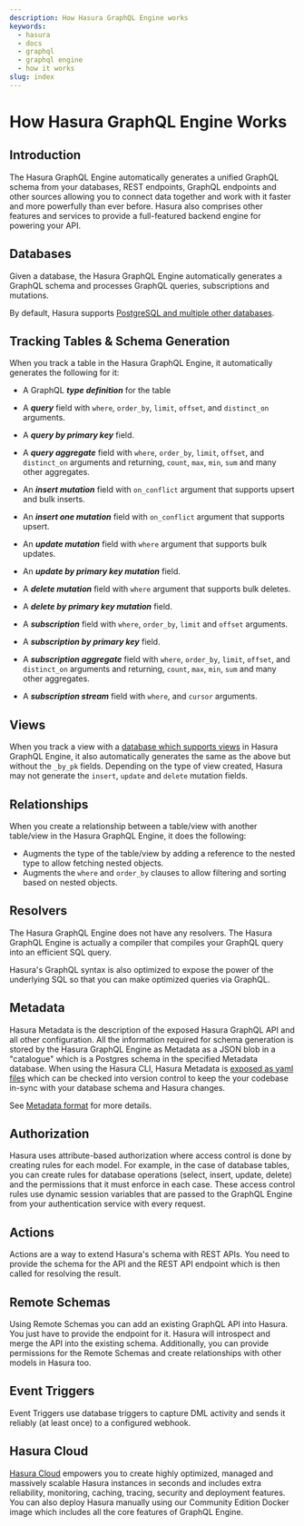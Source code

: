 ```yaml
---
description: How Hasura GraphQL Engine works
keywords:
  - hasura
  - docs
  - graphql
  - graphql engine
  - how it works
slug: index
---
```


# How Hasura GraphQL Engine Works

## Introduction

The Hasura GraphQL Engine automatically generates a unified GraphQL schema from your databases, REST
endpoints, GraphQL endpoints and other sources allowing you to connect data together and work with it faster and more
powerfully than ever before. Hasura also comprises other features and services to provide a full-featured backend
engine for powering your API.

## Databases

Given a database, the Hasura GraphQL Engine automatically generates a GraphQL schema and processes GraphQL queries,
subscriptions and mutations.

By default, Hasura supports [PostgreSQL and multiple other databases](/databases/overview.mdx).

## Tracking Tables & Schema Generation

When you track a table in the Hasura GraphQL Engine, it automatically generates the following for it:

- A GraphQL **_type definition_** for the table

- A **_query_** field with `where`, `order_by`, `limit`, `offset`, and `distinct_on` arguments.
- A **_query by primary key_** field.
- A **_query aggregate_** field with `where`, `order_by`, `limit`, `offset`, and `distinct_on` arguments and
  returning, `count`, `max`, `min`, `sum` and many other aggregates.

- An **_insert mutation_** field with `on_conflict` argument that supports upsert and bulk inserts.
- An **_insert one mutation_** field with `on_conflict` argument that supports upsert.

- An **_update mutation_** field with `where` argument that supports bulk updates.
- An **_update by primary key mutation_** field.

- A **_delete mutation_** field with `where` argument that supports bulk deletes.
- A **_delete by primary key mutation_** field.

- A **_subscription_** field with `where`, `order_by`, `limit` and `offset` arguments.
- A **_subscription by primary key_** field.
- A **_subscription aggregate_** field with `where`, `order_by`, `limit`, `offset`, and `distinct_on` arguments and
  returning, `count`, `max`, `min`, `sum` and many other aggregates.
- A **_subscription stream_** field with `where`, and `cursor` arguments.

## Views

When you track a view with a [database which supports views](/databases/feature-support.mdx) in Hasura GraphQL Engine,
it also automatically generates the same as the above but without the `_by_pk` fields. Depending on the type of
view created, Hasura may not generate the `insert`, `update` and `delete` mutation fields.

## Relationships

When you create a relationship between a table/view with another table/view in the Hasura GraphQL Engine, it does
the following:

- Augments the type of the table/view by adding a reference to the nested type to allow fetching nested objects.
- Augments the `where` and `order_by` clauses to allow filtering and sorting based on nested objects.

## Resolvers

The Hasura GraphQL Engine does not have any resolvers. The Hasura GraphQL Engine is actually a compiler that
compiles your GraphQL query into an efficient SQL query.

Hasura's GraphQL syntax is also optimized to expose the power of the underlying SQL so that you can make optimized
queries via GraphQL.

## Metadata

Hasura Metadata is the description of the exposed Hasura GraphQL API and all other configuration. All the
information required for schema generation is stored by the Hasura GraphQL Engine as Metadata as a JSON blob in
a "catalogue" which is a Postgres schema in the specified Metadata database. When using the Hasura CLI, Hasura
Metadata is [exposed as yaml files](/migrations-metadata-seeds/manage-metadata.mdx) which can be checked into
version control to keep the your codebase in-sync with your database schema and Hasura changes.

See [Metadata format](/migrations-metadata-seeds/metadata-format.mdx) for more details.

## Authorization

Hasura uses attribute-based authorization where access control is done by creating rules for each model. For
example, in the case of database tables, you can create rules for database operations (select, insert, update,
delete) and the permissions that it must enforce in each case. These access control rules use dynamic session
variables that are passed to the GraphQL Engine from your authentication service with every request.

## Actions

Actions are a way to extend Hasura's schema with REST APIs. You need to provide the schema for the API and the REST
API endpoint which is then called for resolving the result.

## Remote Schemas

Using Remote Schemas you can add an existing GraphQL API into Hasura. You just have to provide the endpoint for it.
Hasura will introspect and merge the API into the existing schema. Additionally, you can provide permissions for the
Remote Schemas and create relationships with other models in Hasura too.

## Event Triggers

Event Triggers use database triggers to capture DML activity and sends it reliably (at least once) to a configured
webhook.

## Hasura Cloud

[Hasura Cloud](https://cloud.hasura.io/) empowers you to create highly optimized, managed and massively scalable
Hasura instances in seconds and includes extra reliability, monitoring, caching, tracing, security and deployment
features. You can also deploy Hasura manually using our Community Edition Docker image which includes all the core
features of GraphQL Engine.

[//]: # '## Hasura Cloud Projects'
[//]: # '## Hasura Security'
[//]: # '### Authentication - Hasura allows you to integrate your own authentication solution whether it be Auth0,
Firebase Authentication or a custom implementation with either JWT or webhooks'
[//]: # '## Scheduled Triggers'
[//]: # '## Data Federation (Linking it together, relationships, data connectors)'
[//]: # '## Deployment options (GitHub Integration, Preview Apps, Docker, Kubernetes)'
[//]: # '## Simple user interfaces (console, hasura CLI)'
[//]: # '## Observability'
[//]: # '## Hasura Enterprise'
